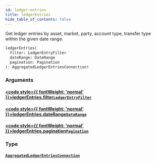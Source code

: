 ```yaml
---
id: ledger-entries
title: ledgerEntries
hide_table_of_contents: false
---
```








Get ledger entries by asset, market, party, account type, transfer type within the given date range.

```graphql
ledgerEntries(
  filter: LedgerEntryFilter
  dateRange: DateRange
  pagination: Pagination
): AggregatedLedgerEntriesConnection!
```


### Arguments

#### [<code style={{ fontWeight: 'normal' }}>ledgerEntries.<b>filter</b></code>](#)<Bullet />[`LedgerEntryFilter`](/testnet/api/graphql/inputs/ledger-entry-filter) <Badge class="secondary" text="input"/>
> 
> 

#### [<code style={{ fontWeight: 'normal' }}>ledgerEntries.<b>dateRange</b></code>](#)<Bullet />[`DateRange`](/testnet/api/graphql/inputs/date-range) <Badge class="secondary" text="input"/>
> 
> 

#### [<code style={{ fontWeight: 'normal' }}>ledgerEntries.<b>pagination</b></code>](#)<Bullet />[`Pagination`](/testnet/api/graphql/inputs/pagination) <Badge class="secondary" text="input"/>
> 
> 

### Type

#### [`AggregatedLedgerEntriesConnection`](/testnet/api/graphql/objects/aggregated-ledger-entries-connection) <Badge class="secondary" text="object"/>
> 
> 





